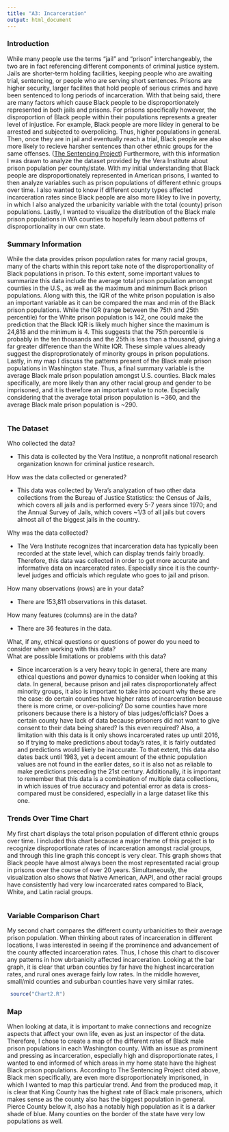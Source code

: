 ```yaml
---
title: "A3: Incarceration"
output: html_document
---
```


### Introduction

While many people use the terms "jail" and "prison" interchangeably, the two are in fact referencing different components of criminal justice system. Jails are shorter-term holding facilities, keeping people who are awaiting trial, sentencing, or people who are serving short sentences. Prisons are higher security, larger facilites that hold people of serious crimes and have been sentenced to long periods of incarceration. With that being said, there are many factors which cause Black people to be disproportionately represented in both jails and prisons. For prisons specifically however, the disproportion of Black people within their populations represents a greater level of injustice. For example, Black people are more likley in general to be arrested and subjected to overpolicing. Thus, higher populations in general. Then, once they are in jail and eventually reach a trial, Black people are also more likely to recieve harsher sentences than other ethnic groups for the same offenses. ([The Sentencing Project](https://www.sentencingproject.org/reports/one-in-five-ending-racial-inequity-in-incarceration/)) Furthermore, with this information I was drawn to analyze the dataset provided by the Vera Institute about prison population per county/state. With my initial understanding that Black people are disproportionately represented in American prisons, I wanted to then analyze variables such as prison populations of different ethnic groups over time. I also wanted to know if different county types affected incarceration rates since Black people are also more likley to live in poverty, in which I also analyzed the urbanicity variable with the total (county) prison populations. Lastly, I wanted to visualize the distribution of the Black male prison populations in WA counties to hopefully learn about patterns of disproportionality in our own state.

### Summary Information

While the data provides prison population rates for many racial groups, many of the charts within this report take note of the disproportionality of Black populations in prison. To this extent, some important values to summarize this data include the average total prison population amongst counties in the U.S., as well as the maximum and minimum Back prison populations. Along with this, the IQR of the white prison population is also an important variable as it can be compared the max and min of the Black prison populations. While the IQR (range between the 75th and 25th percentile) for the White prison population is 142, one could make the prediction that the Black IQR is likely much higher since the maximum is 24,818 and the minimum is 4. This suggests that the 75th percentile is probably in the ten thousands and the 25th is less than a thousand, giving a far greater difference than the White IQR. These simple values already suggest the disproprotionately of minority groups in prison populations. Lastly, in my map I discuss the patterns present of the Black male prison populations in Washington state. Thus, a final summary variable is the average Black male prison population amongst U.S. counties. Black males specifically, are more likely than any other racial group and gender to be imprisoned, and it is therefore an important value to note. Especially considering that the average total prison population is ~360, and the average Black male prison population is ~290.

``````r

``````

### The Dataset

Who collected the data?

  - This data is collected by the Vera Institue, a nonprofit national research organization known for criminal justice research.

How was the data collected or generated?

  - This data was collected by Vera's analyzation of two other data collections from the Bureau of Justice Statistics: the Census of Jails, which covers all jails and is performed every 5-7 years since 1970; and the Annual Survey of Jails, which covers ~1/3 of all jails but covers almost all of the biggest jails in the country.

Why was the data collected?

  - The Vera Institute recognizes that incarceration data has typically been recorded at the state level, which can display trends fairly broadly. Therefore, this data was collected in order to get more accurate and informative data on incarcerated rates. Especially since it is the county-level judges and officials which regulate who goes to jail and prison.

How many observations (rows) are in your data?  

  - There are 153,811 observations in this dataset.

How many features (columns) are in the data?  

  - There are 36 features in the data.

What, if any, ethical questions or questions of power do you need to consider when working with this data?  
What are possible limitations or problems with this data?

  - Since incarceration is a very heavy topic in general, there are many ethical questions and power dynamics to consider when looking at this data. In general, because prison and jail rates disproportionately affect minority groups, it also is important to take into account why these are the case: do certain counties have higher rates of incarceration because there is more crime, or over-policing? Do some counties have more prisoners because there is a history of bias judges/officials? Does a certain county have lack of data because prisoners did not want to give consent to their data being shared? Is this even required? Also, a limitation with this data is it only shows incarcerated rates up until 2016, so if trying to make predictions about today's rates, it is fairly outdated and predictions would likely be inaccurate. To that extent, this data also dates back until 1983, yet a decent amount of the ethnic population values are not found in the earlier dates, so it is also not as reliable to make predictions preceding the 21st century. Additionally, it is important to remember that this data is a combination of multiple data collections, in which issues of true accuracy and potential error as data is cross-compared must be considered, especially in a large dataset like this one.


### Trends Over Time Chart

My first chart displays the total prison population of different ethnic groups over time. I included this chart because a major theme of this project is to recognize disproportionate rates of incarceration amongst racial groups, and through this line graph this concept is very clear. This graph shows that Black people have almost always been the most representated racial group in prisons over the course of over 20 years. Simultaneously, the visualization also shows that Native American, AAPI, and other racial groups have consistently had very low incarcerated rates compared to Black, White, and Latin racial groups.

``````r

``````


### Variable Comparison Chart

My second chart compares the different county urbanicities to their average prison population. When thinking about rates of incarceration in different locations, I was interested in seeing if the prominence and advancement of the county affected incarceration rates. Thus, I chose this chart to discover any patterns in how ubrbanicity affected incarceration. Looking at the bar graph, it is clear that urban counties by far have the highest incarceration rates, and rural ones average fairly low rates. In the middle however, small/mid counties and suburban counties have very similar rates.

``````r
 source("Chart2.R")

``````



### Map

When looking at data, it is important to make connections and recognize aspects that affect your own life, even as just an inspector of the data. Therefore, I chose to create a map of the different rates of Black male prison populations in each Washington county. With an issue as prominent and pressing as incarceration, especially high and disproportionate rates, I wanted to end informed of which areas in my home state have the highest Black prison populations. According to The Sentencing Project cited above, Black men specifically, are even more disproportionately imprisoned, in which I wanted to map this particular trend. And from the produced map, it is clear that King County has the highest rate of Black male prisoners, which makes sense as the county also has the biggest population in general. Pierce County below it, also has a notably high population as it is a darker shade of blue. Many counties on the border of the state have very low populations as well.

``````r

``````
